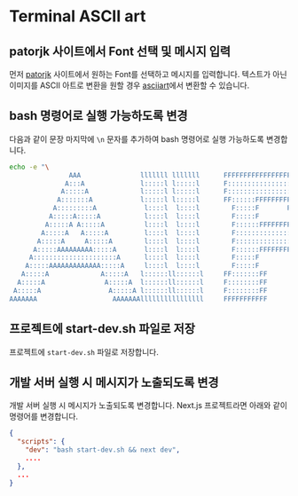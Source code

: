 # Terminal ASCII art

## patorjk 사이트에서 Font 선택 및 메시지 입력

먼저 [patorjk](https://patorjk.com/software/taag/#p=display&f=Doh&t=All%20Fit) 사이트에서 원하는 Font를 선택하고 메시지를 입력합니다. 텍스트가 아닌 이미지를 ASCII 아트로 변환을 원할 경우 [asciiart](https://www.asciiart.eu/image-to-ascii)에서 변환할 수 있습니다.

## bash 명령어로 실행 가능하도록 변경

다음과 같이 문장 마지막에 `\n` 문자를 추가하여 bash 명령어로 실행 가능하도록 변경합니다.

```bash
echo -e "\
               AAA               lllllll lllllll      FFFFFFFFFFFFFFFFFFFFFF  iiii          tttt\n\
              A:::A              l:::::l l:::::l      F::::::::::::::::::::F i::::i      ttt:::t\n\
             A:::::A             l:::::l l:::::l      F::::::::::::::::::::F  iiii       t:::::t\n\
            A:::::::A            l:::::l l:::::l      FF::::::FFFFFFFFF::::F             t:::::t\n\
           A:::::::::A            l::::l  l::::l        F:::::F       FFFFFFiiiiiiittttttt:::::ttttttt\n\
          A:::::A:::::A           l::::l  l::::l        F:::::F             i:::::it:::::::::::::::::t\n\
         A:::::A A:::::A          l::::l  l::::l        F::::::FFFFFFFFFF    i::::it:::::::::::::::::t\n\
        A:::::A   A:::::A         l::::l  l::::l        F:::::::::::::::F    i::::itttttt:::::::tttttt\n\
       A:::::A     A:::::A        l::::l  l::::l        F:::::::::::::::F    i::::i      t:::::t\n\
      A:::::AAAAAAAAA:::::A       l::::l  l::::l        F::::::FFFFFFFFFF    i::::i      t:::::t\n\
     A:::::::::::::::::::::A      l::::l  l::::l        F:::::F              i::::i      t:::::t\n\
    A:::::AAAAAAAAAAAAA:::::A     l::::l  l::::l        F:::::F              i::::i      t:::::t    tttttt\n\
   A:::::A             A:::::A   l::::::ll::::::l     FF:::::::FF           i::::::i     t::::::tttt:::::t\n\
  A:::::A               A:::::A  l::::::ll::::::l     F::::::::FF           i::::::i     tt::::::::::::::t\n\
 A:::::A                 A:::::A l::::::ll::::::l     F::::::::FF           i::::::i       tt:::::::::::tt\n\
AAAAAAA                   AAAAAAAllllllllllllllll     FFFFFFFFFFF           iiiiiiii         ttttttttttt"
```

## 프로젝트에 start-dev.sh 파일로 저장

프로젝트에 `start-dev.sh` 파일로 저장합니다.

## 개발 서버 실행 시 메시지가 노출되도록 변경

개발 서버 실행 시 메시지가 노출되도록 변경합니다. Next.js 프로젝트라면 아래와 같이 명령어를 변경합니다.

```json
{
  "scripts": {
    "dev": "bash start-dev.sh && next dev",
    ....
  },
  ...
}
```
